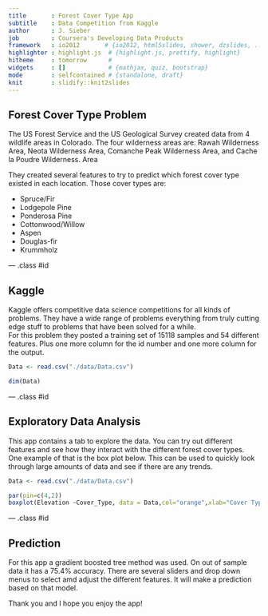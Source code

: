 ```yaml
---
title       : Forest Cover Type App
subtitle    : Data Competition from Kaggle
author      : J. Sieber
job         : Coursera's Developing Data Products
framework   : io2012       # {io2012, html5slides, shower, dzslides, ...}
highlighter : highlight.js  # {highlight.js, prettify, highlight}
hitheme     : tomorrow      # 
widgets     : []            # {mathjax, quiz, bootstrap}
mode        : selfcontained # {standalone, draft}
knit        : slidify::knit2slides
---
```


## Forest Cover Type Problem

The US Forest Service and the US Geological Survey created data from 4 wildlife areas in Colorado. The four wilderness areas are: Rawah Wilderness Area, Neota Wilderness Area, Comanche Peak Wilderness Area, and Cache la Poudre Wilderness. Area

They created several features to try to predict which forest cover type existed in each location.  Those cover types are:

- Spruce/Fir
- Lodgepole Pine
- Ponderosa Pine
- Cottonwood/Willow
- Aspen
- Douglas-fir
- Krummholz


--- .class #id 

## Kaggle

Kaggle offers competitive data science competitions for all kinds of problems.  They have a wide range of problems everything from truly cutting edge stuff to problems that have been solved for a while.  
For this problem they posted a training set of 15118 samples and 54 different features. Plus one more column for the id number and one more column for the output.

```r
Data <- read.csv("./data/Data.csv")

dim(Data)
```


--- .class #id 

## Exploratory Data Analysis
This app contains a tab to explore the data.  You can try out different features and see how they interact with the different forest cover types.  One example of that is the box plot below.  This can be used to quickly look through large amounts of data and see if there are any trends.
```r
Data <- read.csv("./data/Data.csv")

```
```r
par(pin=c(4,2))
boxplot(Elevation ~Cover_Type, data = Data,col="orange",xlab="Cover Type",ylab="Measured")
```

--- .class #id 

## Prediction
For this app a gradient boosted tree method was used.  On out of sample data it has a 75.4% accuracy.  There are several sliders and drop down menus to select amd adjust the different features.  It will make a prediction based on that model.

Thank you and I hope you enjoy the app!

